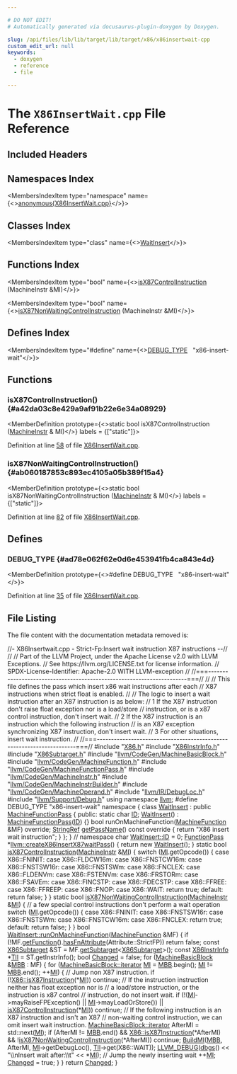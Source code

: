 ```yaml
---

# DO NOT EDIT!
# Automatically generated via docusaurus-plugin-doxygen by Doxygen.

slug: /api/files/lib/lib/target/lib/target/x86/x86insertwait-cpp
custom_edit_url: null
keywords:
  - doxygen
  - reference
  - file

---
```





# The `X86InsertWait.cpp` File Reference

<DoxygenPage pluginConfig={pluginConfig}>



## Included Headers

<IncludesList>
<IncludesListItem
  filePath="X86.h"
  permalink="/docs/api/files/lib/lib/target/lib/target/x86/x86-h"
  isLocal="true" />
<IncludesListItem
  filePath="X86InstrInfo.h"
  permalink="/docs/api/files/lib/lib/target/lib/target/x86/x86instrinfo-h"
  isLocal="true" />
<IncludesListItem
  filePath="X86Subtarget.h"
  permalink="/docs/api/files/lib/lib/target/lib/target/x86/x86subtarget-h"
  isLocal="true" />
<IncludesListItem
  filePath="llvm/CodeGen/MachineBasicBlock.h"
  permalink="/docs/api/files/include/include/llvm/include/llvm/codegen/machinebasicblock-h"
  isLocal="true" />
<IncludesListItem
  filePath="llvm/CodeGen/MachineFunction.h"
  permalink="/docs/api/files/include/include/llvm/include/llvm/codegen/machinefunction-h"
  isLocal="true" />
<IncludesListItem
  filePath="llvm/CodeGen/MachineFunctionPass.h"
  permalink="/docs/api/files/include/include/llvm/include/llvm/codegen/machinefunctionpass-h"
  isLocal="true" />
<IncludesListItem
  filePath="llvm/CodeGen/MachineInstr.h"
  permalink="/docs/api/files/include/include/llvm/include/llvm/codegen/machineinstr-h"
  isLocal="true" />
<IncludesListItem
  filePath="llvm/CodeGen/MachineInstrBuilder.h"
  permalink="/docs/api/files/include/include/llvm/include/llvm/codegen/machineinstrbuilder-h"
  isLocal="true" />
<IncludesListItem
  filePath="llvm/CodeGen/MachineOperand.h"
  permalink="/docs/api/files/include/include/llvm/include/llvm/codegen/machineoperand-h"
  isLocal="true" />
<IncludesListItem
  filePath="llvm/IR/DebugLoc.h"
  permalink="/docs/api/files/include/include/llvm/include/llvm/ir/debugloc-h"
  isLocal="true" />
<IncludesListItem
  filePath="llvm/Support/Debug.h"
  permalink="/docs/api/files/include/include/llvm/include/llvm/support/debug-h"
  isLocal="true" />
</IncludesList>

## Namespaces Index

<MembersIndex>

<MembersIndexItem
  type="namespace"
  name={<><a href="/docs/api/namespaces/anonymous-x86insertwait-cpp-">anonymous&#123;X86InsertWait.cpp&#125;</a></>}>
</MembersIndexItem>

</MembersIndex>

## Classes Index

<MembersIndex>

<MembersIndexItem
  type="class"
  name={<><a href="/docs/api/classes/anonymous-namespace-x86insertwait-cpp-/waitinsert">WaitInsert</a></>}>
</MembersIndexItem>

</MembersIndex>

## Functions Index

<MembersIndex>

<MembersIndexItem
  type="bool"
  name={<><a href="#a42da03c8e429a9af91b22e6e34a08929">isX87ControlInstruction</a> (MachineInstr &amp;MI)</>}>
</MembersIndexItem>

<MembersIndexItem
  type="bool"
  name={<><a href="#ab060187853c893ec4105a05b389f15a4">isX87NonWaitingControlInstruction</a> (MachineInstr &amp;MI)</>}>
</MembersIndexItem>

</MembersIndex>

## Defines Index

<MembersIndex>

<MembersIndexItem
  type="#define"
  name={<><a href="#ad78e062f62e0d6e453941fb4ca843e4d">DEBUG&#95;TYPE</a>&nbsp;&nbsp;&nbsp;&quot;x86-insert-wait&quot;</>}>
</MembersIndexItem>

</MembersIndex>


<SectionDefinition>

## Functions

### isX87ControlInstruction() {#a42da03c8e429a9af91b22e6e34a08929}

<MemberDefinition
  prototype={<>static bool isX87ControlInstruction (<a href="/docs/api/classes/llvm/machineinstr">MachineInstr</a> &amp; MI)</>}
  labels = {["static"]}>

Definition at line <a href="#l00058">58</a> of file <a href="/docs/api/files/lib/lib/target/lib/target/x86/x86insertwait-cpp">X86InsertWait.cpp</a>.
</MemberDefinition>

### isX87NonWaitingControlInstruction() {#ab060187853c893ec4105a05b389f15a4}

<MemberDefinition
  prototype={<>static bool isX87NonWaitingControlInstruction (<a href="/docs/api/classes/llvm/machineinstr">MachineInstr</a> &amp; MI)</>}
  labels = {["static"]}>

Definition at line <a href="#l00082">82</a> of file <a href="/docs/api/files/lib/lib/target/lib/target/x86/x86insertwait-cpp">X86InsertWait.cpp</a>.
</MemberDefinition>

</SectionDefinition>

<SectionDefinition>

## Defines

### DEBUG&#95;TYPE {#ad78e062f62e0d6e453941fb4ca843e4d}

<MemberDefinition
  prototype={<>#define DEBUG&#95;TYPE&nbsp;&nbsp;&nbsp;&quot;x86-insert-wait&quot;</>}>

Definition at line <a href="#l00035">35</a> of file <a href="/docs/api/files/lib/lib/target/lib/target/x86/x86insertwait-cpp">X86InsertWait.cpp</a>.
</MemberDefinition>

</SectionDefinition>

## File Listing

The file content with the documentation metadata removed is:

<ProgramListing>

<Link id="l00001" /><CodeLine lineNumber="1"><span class="doxyHighlightComment">//-  X86Insertwait.cpp - Strict-Fp:Insert wait instruction X87 instructions --//</span></CodeLine>
<Link id="l00002" /><CodeLine lineNumber="2"><span class="doxyHighlightComment">//</span></CodeLine>
<Link id="l00003" /><CodeLine lineNumber="3"><span class="doxyHighlightComment">// Part of the LLVM Project, under the Apache License v2.0 with LLVM Exceptions.</span></CodeLine>
<Link id="l00004" /><CodeLine lineNumber="4"><span class="doxyHighlightComment">// See https://llvm.org/LICENSE.txt for license information.</span></CodeLine>
<Link id="l00005" /><CodeLine lineNumber="5"><span class="doxyHighlightComment">// SPDX-License-Identifier: Apache-2.0 WITH LLVM-exception</span></CodeLine>
<Link id="l00006" /><CodeLine lineNumber="6"><span class="doxyHighlightComment">//</span></CodeLine>
<Link id="l00007" /><CodeLine lineNumber="7"><span class="doxyHighlightComment">//===----------------------------------------------------------------------===//</span></CodeLine>
<Link id="l00008" /><CodeLine lineNumber="8"><span class="doxyHighlightComment">//</span></CodeLine>
<Link id="l00009" /><CodeLine lineNumber="9"><span class="doxyHighlightComment">// This file defines the pass which insert x86 wait instructions after each</span></CodeLine>
<Link id="l00010" /><CodeLine lineNumber="10"><span class="doxyHighlightComment">// X87 instructions when strict float is enabled.</span></CodeLine>
<Link id="l00011" /><CodeLine lineNumber="11"><span class="doxyHighlightComment">//</span></CodeLine>
<Link id="l00012" /><CodeLine lineNumber="12"><span class="doxyHighlightComment">// The logic to insert a wait instruction after an X87 instruction is as below:</span></CodeLine>
<Link id="l00013" /><CodeLine lineNumber="13"><span class="doxyHighlightComment">// 1 If the X87 instruction don&#39;t raise float exception nor is a load/store</span></CodeLine>
<Link id="l00014" /><CodeLine lineNumber="14"><span class="doxyHighlightComment">//    instruction, or is a x87 control instruction, don&#39;t insert wait.</span></CodeLine>
<Link id="l00015" /><CodeLine lineNumber="15"><span class="doxyHighlightComment">// 2 If the X87 instruction is an instruction which the following instruction</span></CodeLine>
<Link id="l00016" /><CodeLine lineNumber="16"><span class="doxyHighlightComment">//    is an X87 exception synchronizing X87 instruction, don&#39;t insert wait.</span></CodeLine>
<Link id="l00017" /><CodeLine lineNumber="17"><span class="doxyHighlightComment">// 3 For other situations, insert wait instruction.</span></CodeLine>
<Link id="l00018" /><CodeLine lineNumber="18"><span class="doxyHighlightComment">//</span></CodeLine>
<Link id="l00019" /><CodeLine lineNumber="19"><span class="doxyHighlightComment">//===----------------------------------------------------------------------===//</span></CodeLine>
<Link id="l00020" /><CodeLine lineNumber="20"></CodeLine>
<Link id="l00021" /><CodeLine lineNumber="21"><span class="doxyHighlightPreprocessor">#include &quot;<a href="/docs/api/files/lib/lib/target/lib/target/x86/x86-h">X86.h</a>&quot;</span></CodeLine>
<Link id="l00022" /><CodeLine lineNumber="22"><span class="doxyHighlightPreprocessor">#include &quot;<a href="/docs/api/files/lib/lib/target/lib/target/x86/x86instrinfo-h">X86InstrInfo.h</a>&quot;</span></CodeLine>
<Link id="l00023" /><CodeLine lineNumber="23"><span class="doxyHighlightPreprocessor">#include &quot;<a href="/docs/api/files/lib/lib/target/lib/target/x86/x86subtarget-h">X86Subtarget.h</a>&quot;</span></CodeLine>
<Link id="l00024" /><CodeLine lineNumber="24"><span class="doxyHighlightPreprocessor">#include &quot;<a href="/docs/api/files/include/include/llvm/include/llvm/codegen/machinebasicblock-h">llvm/CodeGen/MachineBasicBlock.h</a>&quot;</span></CodeLine>
<Link id="l00025" /><CodeLine lineNumber="25"><span class="doxyHighlightPreprocessor">#include &quot;<a href="/docs/api/files/include/include/llvm/include/llvm/codegen/machinefunction-h">llvm/CodeGen/MachineFunction.h</a>&quot;</span></CodeLine>
<Link id="l00026" /><CodeLine lineNumber="26"><span class="doxyHighlightPreprocessor">#include &quot;<a href="/docs/api/files/include/include/llvm/include/llvm/codegen/machinefunctionpass-h">llvm/CodeGen/MachineFunctionPass.h</a>&quot;</span></CodeLine>
<Link id="l00027" /><CodeLine lineNumber="27"><span class="doxyHighlightPreprocessor">#include &quot;<a href="/docs/api/files/include/include/llvm/include/llvm/codegen/machineinstr-h">llvm/CodeGen/MachineInstr.h</a>&quot;</span></CodeLine>
<Link id="l00028" /><CodeLine lineNumber="28"><span class="doxyHighlightPreprocessor">#include &quot;<a href="/docs/api/files/include/include/llvm/include/llvm/codegen/machineinstrbuilder-h">llvm/CodeGen/MachineInstrBuilder.h</a>&quot;</span></CodeLine>
<Link id="l00029" /><CodeLine lineNumber="29"><span class="doxyHighlightPreprocessor">#include &quot;<a href="/docs/api/files/include/include/llvm/include/llvm/codegen/machineoperand-h">llvm/CodeGen/MachineOperand.h</a>&quot;</span></CodeLine>
<Link id="l00030" /><CodeLine lineNumber="30"><span class="doxyHighlightPreprocessor">#include &quot;<a href="/docs/api/files/include/include/llvm/include/llvm/ir/debugloc-h">llvm/IR/DebugLoc.h</a>&quot;</span></CodeLine>
<Link id="l00031" /><CodeLine lineNumber="31"><span class="doxyHighlightPreprocessor">#include &quot;<a href="/docs/api/files/include/include/llvm/include/llvm/support/debug-h">llvm/Support/Debug.h</a>&quot;</span></CodeLine>
<Link id="l00032" /><CodeLine lineNumber="32"></CodeLine>
<Link id="l00033" /><CodeLine lineNumber="33"><span class="doxyHighlightKeyword">using namespace </span><span class="doxyHighlight"><a href="/docs/api/namespaces/llvm">llvm</a>;</span></CodeLine>
<Link id="l00034" /><CodeLine lineNumber="34"></CodeLine>
<Link id="l00035" /><CodeLine lineNumber="35" lineLink="#ad78e062f62e0d6e453941fb4ca843e4d"><span class="doxyHighlightPreprocessor">#define DEBUG&#95;TYPE &quot;x86-insert-wait&quot;</span></CodeLine>
<Link id="l00036" /><CodeLine lineNumber="36"></CodeLine>
<Link id="l00037" /><CodeLine lineNumber="37" lineLink="/docs/api/namespaces/anonymous-x86insertwait-cpp-"><span class="doxyHighlightKeyword">namespace </span><span class="doxyHighlight">&#123;</span></CodeLine>
<Link id="l00038" /><CodeLine lineNumber="38"></CodeLine>
<Link id="l00039" /><CodeLine lineNumber="39" lineLink="/docs/api/classes/anonymous-namespace-x86insertwait-cpp-/waitinsert"><span class="doxyHighlightKeyword">class </span><span class="doxyHighlight"><a href="/docs/api/classes/anonymous-namespace-x86insertwait-cpp-/waitinsert/#a43584dfb0d71860f2b2a1a94ed93904f">WaitInsert</a> : </span><span class="doxyHighlightKeyword">public</span><span class="doxyHighlight"> <a href="/docs/api/classes/llvm/machinefunctionpass/#a29c81d2386f4a727c6d33413807530c8">MachineFunctionPass</a> &#123;</span></CodeLine>
<Link id="l00040" /><CodeLine lineNumber="40"><span class="doxyHighlightKeyword">public</span><span class="doxyHighlight">:</span></CodeLine>
<Link id="l00041" /><CodeLine lineNumber="41" lineLink="/docs/api/classes/anonymous-namespace-x86insertwait-cpp-/waitinsert/#a2507517090c5042e0f5a10402d616295"><span class="doxyHighlight">  </span><span class="doxyHighlightKeyword">static</span><span class="doxyHighlight"> </span><span class="doxyHighlightKeywordType">char</span><span class="doxyHighlight"> <a href="/docs/api/classes/anonymous-namespace-x86insertwait-cpp-/waitinsert/#a2507517090c5042e0f5a10402d616295">ID</a>;</span></CodeLine>
<Link id="l00042" /><CodeLine lineNumber="42"></CodeLine>
<Link id="l00043" /><CodeLine lineNumber="43" lineLink="/docs/api/classes/anonymous-namespace-x86insertwait-cpp-/waitinsert/#a43584dfb0d71860f2b2a1a94ed93904f"><span class="doxyHighlight">  <a href="/docs/api/classes/anonymous-namespace-x86insertwait-cpp-/waitinsert/#a43584dfb0d71860f2b2a1a94ed93904f">WaitInsert</a>() : <a href="/docs/api/classes/llvm/machinefunctionpass/#a29c81d2386f4a727c6d33413807530c8">MachineFunctionPass</a>(<a href="/docs/api/classes/anonymous-namespace-x86insertwait-cpp-/waitinsert/#a2507517090c5042e0f5a10402d616295">ID</a>) &#123;&#125;</span></CodeLine>
<Link id="l00044" /><CodeLine lineNumber="44"></CodeLine>
<Link id="l00045" /><CodeLine lineNumber="45"><span class="doxyHighlight">  </span><span class="doxyHighlightKeywordType">bool</span><span class="doxyHighlight"> runOnMachineFunction(<a href="/docs/api/classes/llvm/machinefunction">MachineFunction</a> &amp;MF) </span><span class="doxyHighlightKeyword">override</span><span class="doxyHighlight">;</span></CodeLine>
<Link id="l00046" /><CodeLine lineNumber="46"></CodeLine>
<Link id="l00047" /><CodeLine lineNumber="47" lineLink="/docs/api/classes/anonymous-namespace-x86insertwait-cpp-/waitinsert/#a8c6c47ecc6b73c9f77a54c62c907b834"><span class="doxyHighlight">  <a href="/docs/api/classes/llvm/stringref">StringRef</a> <a href="/docs/api/classes/anonymous-namespace-x86insertwait-cpp-/waitinsert/#a8c6c47ecc6b73c9f77a54c62c907b834">getPassName</a>()</span><span class="doxyHighlightKeyword"> const override </span><span class="doxyHighlight">&#123;</span></CodeLine>
<Link id="l00048" /><CodeLine lineNumber="48"><span class="doxyHighlight">    </span><span class="doxyHighlightKeywordFlow">return</span><span class="doxyHighlight"> </span><span class="doxyHighlightStringLiteral">&quot;X86 insert wait instruction&quot;</span><span class="doxyHighlight">;</span></CodeLine>
<Link id="l00049" /><CodeLine lineNumber="49"><span class="doxyHighlight">  &#125;</span></CodeLine>
<Link id="l00050" /><CodeLine lineNumber="50"><span class="doxyHighlight">&#125;;</span></CodeLine>
<Link id="l00051" /><CodeLine lineNumber="51"></CodeLine>
<Link id="l00052" /><CodeLine lineNumber="52"><span class="doxyHighlight">&#125; </span><span class="doxyHighlightComment">// namespace</span></CodeLine>
<Link id="l00053" /><CodeLine lineNumber="53"></CodeLine>
<Link id="l00054" /><CodeLine lineNumber="54"><span class="doxyHighlightKeywordType">char</span><span class="doxyHighlight"> <a href="/docs/api/classes/anonymous-namespace-x86insertwait-cpp-/waitinsert/#a2507517090c5042e0f5a10402d616295">WaitInsert::ID</a> = 0;</span></CodeLine>
<Link id="l00055" /><CodeLine lineNumber="55"></CodeLine>
<Link id="l00056" /><CodeLine lineNumber="56" lineLink="/docs/api/namespaces/llvm/#a6729482051bfb225fd6918bd7ff32f3c"><span class="doxyHighlight"><a href="/docs/api/classes/llvm/functionpass">FunctionPass</a> &#42;<a href="/docs/api/namespaces/llvm/#a6729482051bfb225fd6918bd7ff32f3c">llvm::createX86InsertX87waitPass</a>() &#123; </span><span class="doxyHighlightKeywordFlow">return</span><span class="doxyHighlight"> </span><span class="doxyHighlightKeyword">new</span><span class="doxyHighlight"> <a href="/docs/api/classes/anonymous-namespace-x86insertwait-cpp-/waitinsert/#a43584dfb0d71860f2b2a1a94ed93904f">WaitInsert</a>(); &#125;</span></CodeLine>
<Link id="l00057" /><CodeLine lineNumber="57"></CodeLine>
<Link id="l00058" /><CodeLine lineNumber="58" lineLink="#a42da03c8e429a9af91b22e6e34a08929"><span class="doxyHighlightKeyword">static</span><span class="doxyHighlight"> </span><span class="doxyHighlightKeywordType">bool</span><span class="doxyHighlight"> <a href="#a42da03c8e429a9af91b22e6e34a08929">isX87ControlInstruction</a>(<a href="/docs/api/classes/llvm/machineinstr">MachineInstr</a> &amp;<a href="/docs/api/files/lib/lib/codegen/lib/codegen/globalisel/irtranslator-cpp/#abe44dfdea65b4f7e11e0a608ab708b76">MI</a>) &#123;</span></CodeLine>
<Link id="l00059" /><CodeLine lineNumber="59"><span class="doxyHighlight">  </span><span class="doxyHighlightKeywordFlow">switch</span><span class="doxyHighlight"> (<a href="/docs/api/files/lib/lib/codegen/lib/codegen/globalisel/irtranslator-cpp/#abe44dfdea65b4f7e11e0a608ab708b76">MI</a>.getOpcode()) &#123;</span></CodeLine>
<Link id="l00060" /><CodeLine lineNumber="60"><span class="doxyHighlight">  </span><span class="doxyHighlightKeywordFlow">case</span><span class="doxyHighlight"> X86::FNINIT:</span></CodeLine>
<Link id="l00061" /><CodeLine lineNumber="61"><span class="doxyHighlight">  </span><span class="doxyHighlightKeywordFlow">case</span><span class="doxyHighlight"> X86::FLDCW16m:</span></CodeLine>
<Link id="l00062" /><CodeLine lineNumber="62"><span class="doxyHighlight">  </span><span class="doxyHighlightKeywordFlow">case</span><span class="doxyHighlight"> X86::FNSTCW16m:</span></CodeLine>
<Link id="l00063" /><CodeLine lineNumber="63"><span class="doxyHighlight">  </span><span class="doxyHighlightKeywordFlow">case</span><span class="doxyHighlight"> X86::FNSTSW16r:</span></CodeLine>
<Link id="l00064" /><CodeLine lineNumber="64"><span class="doxyHighlight">  </span><span class="doxyHighlightKeywordFlow">case</span><span class="doxyHighlight"> X86::FNSTSWm:</span></CodeLine>
<Link id="l00065" /><CodeLine lineNumber="65"><span class="doxyHighlight">  </span><span class="doxyHighlightKeywordFlow">case</span><span class="doxyHighlight"> X86::FNCLEX:</span></CodeLine>
<Link id="l00066" /><CodeLine lineNumber="66"><span class="doxyHighlight">  </span><span class="doxyHighlightKeywordFlow">case</span><span class="doxyHighlight"> X86::FLDENVm:</span></CodeLine>
<Link id="l00067" /><CodeLine lineNumber="67"><span class="doxyHighlight">  </span><span class="doxyHighlightKeywordFlow">case</span><span class="doxyHighlight"> X86::FSTENVm:</span></CodeLine>
<Link id="l00068" /><CodeLine lineNumber="68"><span class="doxyHighlight">  </span><span class="doxyHighlightKeywordFlow">case</span><span class="doxyHighlight"> X86::FRSTORm:</span></CodeLine>
<Link id="l00069" /><CodeLine lineNumber="69"><span class="doxyHighlight">  </span><span class="doxyHighlightKeywordFlow">case</span><span class="doxyHighlight"> X86::FSAVEm:</span></CodeLine>
<Link id="l00070" /><CodeLine lineNumber="70"><span class="doxyHighlight">  </span><span class="doxyHighlightKeywordFlow">case</span><span class="doxyHighlight"> X86::FINCSTP:</span></CodeLine>
<Link id="l00071" /><CodeLine lineNumber="71"><span class="doxyHighlight">  </span><span class="doxyHighlightKeywordFlow">case</span><span class="doxyHighlight"> X86::FDECSTP:</span></CodeLine>
<Link id="l00072" /><CodeLine lineNumber="72"><span class="doxyHighlight">  </span><span class="doxyHighlightKeywordFlow">case</span><span class="doxyHighlight"> X86::FFREE:</span></CodeLine>
<Link id="l00073" /><CodeLine lineNumber="73"><span class="doxyHighlight">  </span><span class="doxyHighlightKeywordFlow">case</span><span class="doxyHighlight"> X86::FFREEP:</span></CodeLine>
<Link id="l00074" /><CodeLine lineNumber="74"><span class="doxyHighlight">  </span><span class="doxyHighlightKeywordFlow">case</span><span class="doxyHighlight"> X86::FNOP:</span></CodeLine>
<Link id="l00075" /><CodeLine lineNumber="75"><span class="doxyHighlight">  </span><span class="doxyHighlightKeywordFlow">case</span><span class="doxyHighlight"> X86::WAIT:</span></CodeLine>
<Link id="l00076" /><CodeLine lineNumber="76"><span class="doxyHighlight">    </span><span class="doxyHighlightKeywordFlow">return</span><span class="doxyHighlight"> </span><span class="doxyHighlightKeyword">true</span><span class="doxyHighlight">;</span></CodeLine>
<Link id="l00077" /><CodeLine lineNumber="77"><span class="doxyHighlight">  </span><span class="doxyHighlightKeywordFlow">default</span><span class="doxyHighlight">:</span></CodeLine>
<Link id="l00078" /><CodeLine lineNumber="78"><span class="doxyHighlight">    </span><span class="doxyHighlightKeywordFlow">return</span><span class="doxyHighlight"> </span><span class="doxyHighlightKeyword">false</span><span class="doxyHighlight">;</span></CodeLine>
<Link id="l00079" /><CodeLine lineNumber="79"><span class="doxyHighlight">  &#125;</span></CodeLine>
<Link id="l00080" /><CodeLine lineNumber="80"><span class="doxyHighlight">&#125;</span></CodeLine>
<Link id="l00081" /><CodeLine lineNumber="81"></CodeLine>
<Link id="l00082" /><CodeLine lineNumber="82" lineLink="#ab060187853c893ec4105a05b389f15a4"><span class="doxyHighlightKeyword">static</span><span class="doxyHighlight"> </span><span class="doxyHighlightKeywordType">bool</span><span class="doxyHighlight"> <a href="#ab060187853c893ec4105a05b389f15a4">isX87NonWaitingControlInstruction</a>(<a href="/docs/api/classes/llvm/machineinstr">MachineInstr</a> &amp;<a href="/docs/api/files/lib/lib/codegen/lib/codegen/globalisel/irtranslator-cpp/#abe44dfdea65b4f7e11e0a608ab708b76">MI</a>) &#123;</span></CodeLine>
<Link id="l00083" /><CodeLine lineNumber="83"><span class="doxyHighlight">  </span><span class="doxyHighlightComment">// a few special control instructions don&#39;t perform a wait operation</span></CodeLine>
<Link id="l00084" /><CodeLine lineNumber="84"><span class="doxyHighlight">  </span><span class="doxyHighlightKeywordFlow">switch</span><span class="doxyHighlight"> (<a href="/docs/api/files/lib/lib/codegen/lib/codegen/globalisel/irtranslator-cpp/#abe44dfdea65b4f7e11e0a608ab708b76">MI</a>.getOpcode()) &#123;</span></CodeLine>
<Link id="l00085" /><CodeLine lineNumber="85"><span class="doxyHighlight">  </span><span class="doxyHighlightKeywordFlow">case</span><span class="doxyHighlight"> X86::FNINIT:</span></CodeLine>
<Link id="l00086" /><CodeLine lineNumber="86"><span class="doxyHighlight">  </span><span class="doxyHighlightKeywordFlow">case</span><span class="doxyHighlight"> X86::FNSTSW16r:</span></CodeLine>
<Link id="l00087" /><CodeLine lineNumber="87"><span class="doxyHighlight">  </span><span class="doxyHighlightKeywordFlow">case</span><span class="doxyHighlight"> X86::FNSTSWm:</span></CodeLine>
<Link id="l00088" /><CodeLine lineNumber="88"><span class="doxyHighlight">  </span><span class="doxyHighlightKeywordFlow">case</span><span class="doxyHighlight"> X86::FNSTCW16m:</span></CodeLine>
<Link id="l00089" /><CodeLine lineNumber="89"><span class="doxyHighlight">  </span><span class="doxyHighlightKeywordFlow">case</span><span class="doxyHighlight"> X86::FNCLEX:</span></CodeLine>
<Link id="l00090" /><CodeLine lineNumber="90"><span class="doxyHighlight">    </span><span class="doxyHighlightKeywordFlow">return</span><span class="doxyHighlight"> </span><span class="doxyHighlightKeyword">true</span><span class="doxyHighlight">;</span></CodeLine>
<Link id="l00091" /><CodeLine lineNumber="91"><span class="doxyHighlight">  </span><span class="doxyHighlightKeywordFlow">default</span><span class="doxyHighlight">:</span></CodeLine>
<Link id="l00092" /><CodeLine lineNumber="92"><span class="doxyHighlight">    </span><span class="doxyHighlightKeywordFlow">return</span><span class="doxyHighlight"> </span><span class="doxyHighlightKeyword">false</span><span class="doxyHighlight">;</span></CodeLine>
<Link id="l00093" /><CodeLine lineNumber="93"><span class="doxyHighlight">  &#125;</span></CodeLine>
<Link id="l00094" /><CodeLine lineNumber="94"><span class="doxyHighlight">&#125;</span></CodeLine>
<Link id="l00095" /><CodeLine lineNumber="95"></CodeLine>
<Link id="l00096" /><CodeLine lineNumber="96" lineLink="/docs/api/classes/anonymous-namespace-x86insertwait-cpp-/waitinsert/#acddf9e1c3a065fa8960fee98505de360"><span class="doxyHighlightKeywordType">bool</span><span class="doxyHighlight"> <a href="/docs/api/classes/anonymous-namespace-x86insertwait-cpp-/waitinsert/#acddf9e1c3a065fa8960fee98505de360">WaitInsert::runOnMachineFunction</a>(<a href="/docs/api/classes/llvm/machinefunction">MachineFunction</a> &amp;MF) &#123;</span></CodeLine>
<Link id="l00097" /><CodeLine lineNumber="97"><span class="doxyHighlight">  </span><span class="doxyHighlightKeywordFlow">if</span><span class="doxyHighlight"> (!MF.<a href="/docs/api/classes/llvm/machinefunction/#a977ddce262de45c645be23d951066351">getFunction</a>().<a href="/docs/api/classes/llvm/function/#afb28a4deafe2954b0534cc6399ce518b">hasFnAttribute</a>(Attribute::StrictFP))</span></CodeLine>
<Link id="l00098" /><CodeLine lineNumber="98"><span class="doxyHighlight">    </span><span class="doxyHighlightKeywordFlow">return</span><span class="doxyHighlight"> </span><span class="doxyHighlightKeyword">false</span><span class="doxyHighlight">;</span></CodeLine>
<Link id="l00099" /><CodeLine lineNumber="99"></CodeLine>
<Link id="l00100" /><CodeLine lineNumber="100"><span class="doxyHighlight">  </span><span class="doxyHighlightKeyword">const</span><span class="doxyHighlight"> <a href="/docs/api/classes/llvm/x86subtarget">X86Subtarget</a> &amp;ST = MF.<a href="/docs/api/classes/llvm/machinefunction/#a3825368aca2bc1550d173660df4da6a6">getSubtarget</a>&lt;<a href="/docs/api/classes/llvm/x86subtarget">X86Subtarget</a>&gt;();</span></CodeLine>
<Link id="l00101" /><CodeLine lineNumber="101"><span class="doxyHighlight">  </span><span class="doxyHighlightKeyword">const</span><span class="doxyHighlight"> <a href="/docs/api/classes/llvm/x86instrinfo">X86InstrInfo</a> &#42;<a href="/docs/api/files/lib/lib/target/lib/target/hexagon/hexagoncopytocombine-cpp/#a1d40004718218dbdf06b496766299101">TII</a> = ST.getInstrInfo();</span></CodeLine>
<Link id="l00102" /><CodeLine lineNumber="102"><span class="doxyHighlight">  </span><span class="doxyHighlightKeywordType">bool</span><span class="doxyHighlight"> <a href="/docs/api/groups/arcopt/#gaa57b1a4e6a1c79233913139635169cf1">Changed</a> = </span><span class="doxyHighlightKeyword">false</span><span class="doxyHighlight">;</span></CodeLine>
<Link id="l00103" /><CodeLine lineNumber="103"></CodeLine>
<Link id="l00104" /><CodeLine lineNumber="104"><span class="doxyHighlight">  </span><span class="doxyHighlightKeywordFlow">for</span><span class="doxyHighlight"> (<a href="/docs/api/classes/llvm/machinebasicblock">MachineBasicBlock</a> &amp;<a href="/docs/api/files/lib/lib/target/lib/target/arm/armslshardening-cpp/#a5958512eae2979bd2eb383977996a600">MBB</a> : MF) &#123;</span></CodeLine>
<Link id="l00105" /><CodeLine lineNumber="105"><span class="doxyHighlight">    </span><span class="doxyHighlightKeywordFlow">for</span><span class="doxyHighlight"> (<a href="/docs/api/classes/llvm/machinebasicblock/#ae34c996b58df9b9ce6695a0c8b70c533">MachineBasicBlock::iterator</a> <a href="/docs/api/files/lib/lib/codegen/lib/codegen/globalisel/irtranslator-cpp/#abe44dfdea65b4f7e11e0a608ab708b76">MI</a> = <a href="/docs/api/files/lib/lib/target/lib/target/arm/armslshardening-cpp/#a5958512eae2979bd2eb383977996a600">MBB</a>.begin(); <a href="/docs/api/files/lib/lib/codegen/lib/codegen/globalisel/irtranslator-cpp/#abe44dfdea65b4f7e11e0a608ab708b76">MI</a> != <a href="/docs/api/files/lib/lib/target/lib/target/arm/armslshardening-cpp/#a5958512eae2979bd2eb383977996a600">MBB</a>.end(); ++<a href="/docs/api/files/lib/lib/codegen/lib/codegen/globalisel/irtranslator-cpp/#abe44dfdea65b4f7e11e0a608ab708b76">MI</a>) &#123;</span></CodeLine>
<Link id="l00106" /><CodeLine lineNumber="106"><span class="doxyHighlight">      </span><span class="doxyHighlightComment">// Jump non X87 instruction.</span></CodeLine>
<Link id="l00107" /><CodeLine lineNumber="107"><span class="doxyHighlight">      </span><span class="doxyHighlightKeywordFlow">if</span><span class="doxyHighlight"> (!<a href="/docs/api/namespaces/llvm/x86/#a740bc8dd5f4846acc274f39b05c1ac14">X86::isX87Instruction</a>(&#42;<a href="/docs/api/files/lib/lib/codegen/lib/codegen/globalisel/irtranslator-cpp/#abe44dfdea65b4f7e11e0a608ab708b76">MI</a>))</span></CodeLine>
<Link id="l00108" /><CodeLine lineNumber="108"><span class="doxyHighlight">        </span><span class="doxyHighlightKeywordFlow">continue</span><span class="doxyHighlight">;</span></CodeLine>
<Link id="l00109" /><CodeLine lineNumber="109"><span class="doxyHighlight">      </span><span class="doxyHighlightComment">// If the instruction instruction neither has float exception nor is</span></CodeLine>
<Link id="l00110" /><CodeLine lineNumber="110"><span class="doxyHighlight">      </span><span class="doxyHighlightComment">// a load/store instruction, or the instruction is x87 control</span></CodeLine>
<Link id="l00111" /><CodeLine lineNumber="111"><span class="doxyHighlight">      </span><span class="doxyHighlightComment">// instruction, do not insert wait.</span></CodeLine>
<Link id="l00112" /><CodeLine lineNumber="112"><span class="doxyHighlight">      </span><span class="doxyHighlightKeywordFlow">if</span><span class="doxyHighlight"> (!(<a href="/docs/api/files/lib/lib/codegen/lib/codegen/globalisel/irtranslator-cpp/#abe44dfdea65b4f7e11e0a608ab708b76">MI</a>-&gt;mayRaiseFPException() || <a href="/docs/api/files/lib/lib/codegen/lib/codegen/globalisel/irtranslator-cpp/#abe44dfdea65b4f7e11e0a608ab708b76">MI</a>-&gt;mayLoadOrStore()) ||</span></CodeLine>
<Link id="l00113" /><CodeLine lineNumber="113"><span class="doxyHighlight">          <a href="#a42da03c8e429a9af91b22e6e34a08929">isX87ControlInstruction</a>(&#42;<a href="/docs/api/files/lib/lib/codegen/lib/codegen/globalisel/irtranslator-cpp/#abe44dfdea65b4f7e11e0a608ab708b76">MI</a>))</span></CodeLine>
<Link id="l00114" /><CodeLine lineNumber="114"><span class="doxyHighlight">        </span><span class="doxyHighlightKeywordFlow">continue</span><span class="doxyHighlight">;</span></CodeLine>
<Link id="l00115" /><CodeLine lineNumber="115"><span class="doxyHighlight">      </span><span class="doxyHighlightComment">// If the following instruction is an X87 instruction and isn&#39;t an X87</span></CodeLine>
<Link id="l00116" /><CodeLine lineNumber="116"><span class="doxyHighlight">      </span><span class="doxyHighlightComment">// non-waiting control instruction, we can omit insert wait instruction.</span></CodeLine>
<Link id="l00117" /><CodeLine lineNumber="117"><span class="doxyHighlight">      <a href="/docs/api/classes/llvm/machinebasicblock/#ae34c996b58df9b9ce6695a0c8b70c533">MachineBasicBlock::iterator</a> AfterMI = std::next(<a href="/docs/api/files/lib/lib/codegen/lib/codegen/globalisel/irtranslator-cpp/#abe44dfdea65b4f7e11e0a608ab708b76">MI</a>);</span></CodeLine>
<Link id="l00118" /><CodeLine lineNumber="118"><span class="doxyHighlight">      </span><span class="doxyHighlightKeywordFlow">if</span><span class="doxyHighlight"> (AfterMI != <a href="/docs/api/files/lib/lib/target/lib/target/arm/armslshardening-cpp/#a5958512eae2979bd2eb383977996a600">MBB</a>.end() &amp;&amp; <a href="/docs/api/namespaces/llvm/x86/#a740bc8dd5f4846acc274f39b05c1ac14">X86::isX87Instruction</a>(&#42;AfterMI) &amp;&amp;</span></CodeLine>
<Link id="l00119" /><CodeLine lineNumber="119"><span class="doxyHighlight">          !<a href="#ab060187853c893ec4105a05b389f15a4">isX87NonWaitingControlInstruction</a>(&#42;AfterMI))</span></CodeLine>
<Link id="l00120" /><CodeLine lineNumber="120"><span class="doxyHighlight">        </span><span class="doxyHighlightKeywordFlow">continue</span><span class="doxyHighlight">;</span></CodeLine>
<Link id="l00121" /><CodeLine lineNumber="121"></CodeLine>
<Link id="l00122" /><CodeLine lineNumber="122"><span class="doxyHighlight">      <a href="/docs/api/namespaces/llvm/#a17e04afcf0c5efeb0eb6a9a45287b5e4">BuildMI</a>(<a href="/docs/api/files/lib/lib/target/lib/target/arm/armslshardening-cpp/#a5958512eae2979bd2eb383977996a600">MBB</a>, AfterMI, <a href="/docs/api/files/lib/lib/codegen/lib/codegen/globalisel/irtranslator-cpp/#abe44dfdea65b4f7e11e0a608ab708b76">MI</a>-&gt;getDebugLoc(), <a href="/docs/api/files/lib/lib/target/lib/target/hexagon/hexagoncopytocombine-cpp/#a1d40004718218dbdf06b496766299101">TII</a>-&gt;get(X86::WAIT));</span></CodeLine>
<Link id="l00123" /><CodeLine lineNumber="123"><span class="doxyHighlight">      <a href="/docs/api/files/include/include/llvm/include/llvm/support/debug-h/#a196897517069dda1bdb549e24468f7d7">LLVM&#95;DEBUG</a>(<a href="/docs/api/namespaces/llvm/#a7c46c742c31be54870e2038048e6b391">dbgs</a>() &lt;&lt; </span><span class="doxyHighlightStringLiteral">&quot;\\nInsert wait after:\\t&quot;</span><span class="doxyHighlight"> &lt;&lt; &#42;<a href="/docs/api/files/lib/lib/codegen/lib/codegen/globalisel/irtranslator-cpp/#abe44dfdea65b4f7e11e0a608ab708b76">MI</a>);</span></CodeLine>
<Link id="l00124" /><CodeLine lineNumber="124"><span class="doxyHighlight">      </span><span class="doxyHighlightComment">// Jump the newly inserting wait</span></CodeLine>
<Link id="l00125" /><CodeLine lineNumber="125"><span class="doxyHighlight">      ++<a href="/docs/api/files/lib/lib/codegen/lib/codegen/globalisel/irtranslator-cpp/#abe44dfdea65b4f7e11e0a608ab708b76">MI</a>;</span></CodeLine>
<Link id="l00126" /><CodeLine lineNumber="126"><span class="doxyHighlight">      <a href="/docs/api/groups/arcopt/#gaa57b1a4e6a1c79233913139635169cf1">Changed</a> = </span><span class="doxyHighlightKeyword">true</span><span class="doxyHighlight">;</span></CodeLine>
<Link id="l00127" /><CodeLine lineNumber="127"><span class="doxyHighlight">    &#125;</span></CodeLine>
<Link id="l00128" /><CodeLine lineNumber="128"><span class="doxyHighlight">  &#125;</span></CodeLine>
<Link id="l00129" /><CodeLine lineNumber="129"><span class="doxyHighlight">  </span><span class="doxyHighlightKeywordFlow">return</span><span class="doxyHighlight"> <a href="/docs/api/groups/arcopt/#gaa57b1a4e6a1c79233913139635169cf1">Changed</a>;</span></CodeLine>
<Link id="l00130" /><CodeLine lineNumber="130"><span class="doxyHighlight">&#125;</span></CodeLine>

</ProgramListing>


</DoxygenPage>
